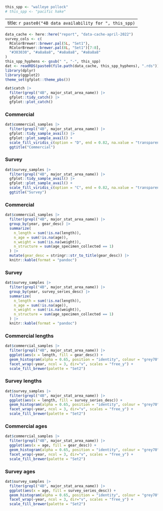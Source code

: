 ```r
this_spp <- "walleye pollock"
# this_spp <- "pacific hake"
```

---
title: `r paste0("4B data availability for ", this_spp)`
---

```r
data_cache <- here::here("report", "data-cache-april-2022")
survey_cols <- c(
  RColorBrewer::brewer.pal(5L, "Set1"),
  RColorBrewer::brewer.pal(8L, "Set1")[7:8],
  "#303030", "#a8a8a8", "#a8a8a8", "#a8a8a8"
)
this_spp_hyphens <- gsub(" ", "-", this_spp)
dat <- readRDS(paste0(file.path(data_cache, this_spp_hyphens), ".rds"))
library(dplyr)
library(ggplot2)
theme_set(gfplot::theme_pbs())
```

```r
dat$catch |>
  filter(grepl("4B", major_stat_area_name)) |>
  gfplot::tidy_catch() |>
  gfplot::plot_catch()
```

### Commercial

```r
dat$commercial_samples |>
  filter(grepl("4B", major_stat_area_name)) |>
  gfplot::tidy_sample_avail() |>
  gfplot::plot_sample_avail() +
  scale_fill_viridis_c(option = "D", end = 0.82, na.value = "transparent") +
  ggtitle("Commercial")
```

### Survey

```r
dat$survey_samples |>
  filter(grepl("4B", major_stat_area_name)) |>
  gfplot::tidy_sample_avail() |>
  gfplot::plot_sample_avail() +
  scale_fill_viridis_c(option = "C", end = 0.82, na.value = "transparent") +
  ggtitle("Survey")
```

### Commercial

```r
dat$commercial_samples |>
  filter(grepl("4B", major_stat_area_name)) |>
  group_by(year, gear_desc) |>
  summarize(
    n_length = sum(!is.na(length)),
    n_age = sum(!is.na(age)),
    n_weight = sum(!is.na(weight)),
    n_structure = sum(age_specimen_collected == 1)
  ) |> 
  mutate(gear_desc = stringr::str_to_title(gear_desc)) |> 
  knitr::kable(format = "pandoc")
```

### Survey

```r
dat$survey_samples |>
  filter(grepl("4B", major_stat_area_name)) |>
  group_by(year, survey_series_desc) |>
  summarize(
    n_length = sum(!is.na(length)),
    n_age = sum(!is.na(age)),
    n_weight = sum(!is.na(weight)),
    n_structure = sum(age_specimen_collected == 1)
  ) |> 
  knitr::kable(format = "pandoc")

```

### Commercial lengths

```r
dat$commercial_samples |>
  filter(grepl("4B", major_stat_area_name)) |> 
  ggplot(aes(x = length, fill = gear_desc)) +
  geom_histogram(alpha = 0.65, position = "identity", colour = "grey70") +
  facet_wrap(~year, ncol = 3, dir="v", scales = "free_y") +
  scale_fill_brewer(palette = "Set2")
```

### Survey lengths

```r
dat$survey_samples |>
  filter(grepl("4B", major_stat_area_name)) |> 
  ggplot(aes(x = length, fill = survey_series_desc)) +
  geom_histogram(alpha = 0.65, position = "identity", colour = "grey70") +
  facet_wrap(~year, ncol = 3, dir="v", scales = "free_y") +
  scale_fill_brewer(palette = "Set2")
```

### Commercial ages

```r
dat$commercial_samples |>
  filter(grepl("4B", major_stat_area_name)) |> 
  ggplot(aes(x = age, fill = gear_desc)) +
  geom_histogram(alpha = 0.65, position = "identity", colour = "grey70") +
  facet_wrap(~year, ncol = 3, dir="v", scales = "free_y") +
  scale_fill_brewer(palette = "Set2")
```

### Survey ages

```r
dat$survey_samples |>
  filter(grepl("4B", major_stat_area_name)) |> 
  ggplot(aes(x = age, fill = survey_series_desc)) +
  geom_histogram(alpha = 0.65, position = "identity", colour = "grey70") +
  facet_wrap(~year, ncol = 3, dir="v", scales = "free_y") +
  scale_fill_brewer(palette = "Set2")
```
